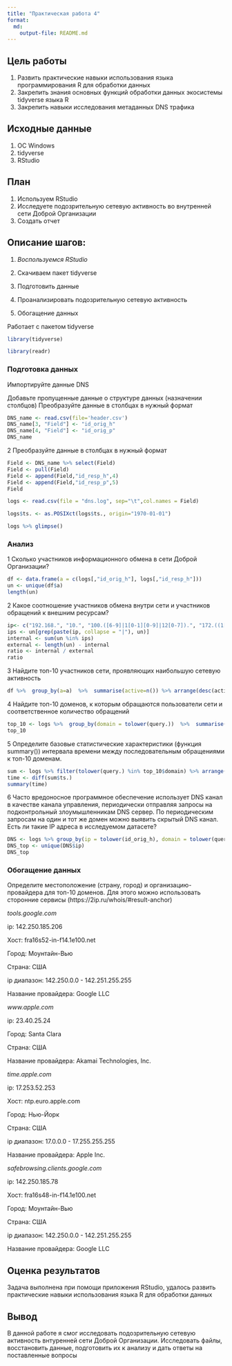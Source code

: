 ```yaml
---
title: "Практическая работа 4"
format:
  md:
    output-file: README.md
---
```


## Цель работы

1.  Развить практические навыки использования языка программирования R для обработки данных
2.  Закрепить знания основных функций обработки данных экосистемы tidyverse языка R
3.  Закрепить навыки исследования метаданных DNS трафика

## Исходные данные

1.  ОС Windows
2.  tidyverse
3.  RStudio

## План

1.  Используем RStudio
2.  Исследуете подозрительную сетевую активность во внутренней сети Доброй Организации
3.  Создать отчет

## Описание шагов:

1.  *Воспользуемся RStudio*

2.  Скачиваем пакет tidyverse

3.  Подготовить данные

4.  Проанализировать подозрительную сетевую активность

5.  Обогащение данных

Работает с пакетом tidyverse

```r
library(tidyverse)
```

```r
library(readr)
```

### **Подготовка данных**

Импортируйте данные DNS

Добавьте пропущенные данные о структуре данных (назначении столбцов) Преобразуйте данные в столбцах в нужный формат

```r
DNS_name <- read.csv(file='header.csv')
DNS_name[3, "Field"] <- "id_orig_h"
DNS_name[4, "Field"] <- "id_orig_p"
DNS_name
```

2 Преобразуйте данные в столбцах в нужный формат

```r
Field <- DNS_name %>% select(Field)
Field <- pull(Field)
Field <- append(Field,"id_resp_h",4)
Field <- append(Field,"id_resp_p",5)
Field
```

```r
logs <- read.csv(file = "dns.log", sep="\t",col.names = Field)

logs$ts. <- as.POSIXct(logs$ts., origin="1970-01-01")

logs %>% glimpse()
```

### **Анализ**

1 Сколько участников информационного обмена в сети Доброй Организации?

```r
df <- data.frame(a = c(logs[,"id_orig_h"], logs[,"id_resp_h"]))
un <- unique(df$a)
length(un)

```

2 Какое соотношение участников обмена внутри сети и участников обращений к внешним ресурсам?

```r
ip<- c("192.168.", "10.", "100.([6-9]|1[0-1][0-9]|12[0-7]).", "172.((1[6-9])|(2[0-9])|(3[0-1])).")
ips <- un[grep(paste(ip, collapse = "|"), un)]
internal <- sum(un %in% ips)
external <- length(un) - internal
ratio <- internal / external
ratio
```

3 Найдите топ-10 участников сети, проявляющих наибольшую сетевую активность

```r
df %>%  group_by(a=a)  %>%  summarise(active=n()) %>% arrange(desc(active)) %>% slice(1:10)
```

4 Найдите топ-10 доменов, к которым обращаются пользователи сети и соответственное количество обращений

```r
top_10 <- logs %>%  group_by(domain = tolower(query.))  %>%  summarise(active=n()) %>% arrange(desc(active)) %>% slice(1:10)
top_10
```

5 Определите базовые статистические характеристики (функция summary()) интервала времени между последовательным обращениями к топ-10 доменам.

```r
sum <- logs %>% filter(tolower(query.) %in% top_10$domain) %>% arrange(ts.)
time <- diff(sum$ts.)
summary(time)
```

6 Часто вредоносное программное обеспечение использует DNS канал в качестве канала управления, периодически отправляя запросы на подконтрольный злоумышленникам DNS сервер. По периодическим запросам на один и тот же домен можно выявить скрытый DNS канал. Есть ли такие IP адреса в исследуемом датасете?

```r
DNS <- logs %>% group_by(ip = tolower(id_orig_h), domain = tolower(query.)) %>% summarise(request = n(), .groups = 'drop') %>% filter(request > 1700)
DNS_top <- unique(DNS$ip) 
DNS_top 
```

### **Обогащение данных**

Определите местоположение (страну, город) и организацию-провайдера для топ-10 доменов. Для этого можно использовать сторонние сервисы (https://2ip.ru/whois/#result-anchor)

*tools.google.com*

ip: 142.250.185.206

Хост: fra16s52-in-f14.1e100.net

Город: Моунтайн-Вью

Страна: США

ip диапазон: 142.250.0.0 - 142.251.255.255

Название провайдера: Google LLC

*www.apple.com*

ip: 23.40.25.24

Город: Santa Clara

Страна: США

Название провайдера: Akamai Technologies, Inc.

*time.apple.com*

ip: 17.253.52.253

Хост: ntp.euro.apple.com

Город: Нью-Йорк

Страна: США

ip диапазон: 17.0.0.0 - 17.255.255.255

Название провайдера: Apple Inc.

*safebrowsing.clients.google.com*

ip: 142.250.185.78

Хост: fra16s48-in-f14.1e100.net

Город: Моунтайн-Вью

Страна: США

ip диапазон: 142.250.0.0 - 142.251.255.255

Название провайдера: Google LLC

## Оценка результатов

Задача выполнена при помощи приложения RStudio, удалось развить практические навыки использования языка R для обработки данных

## Вывод

В данной работе я смог исследовать подозрительную сетевую активность внтуренней сети Доброй Организации. Исследовать файлы, восстановить данные, подготовить их к анализу и дать ответы на поставленные вопросы
